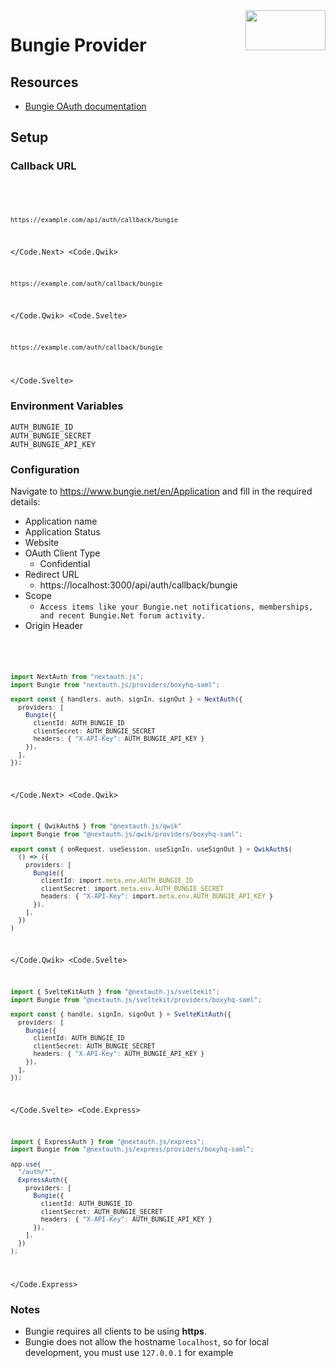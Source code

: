 
<img align="right" src="/img/providers/bungie.svg" height="64" width="128" />

# Bungie Provider

## Resources

- [Bungie OAuth documentation](https://github.com/Bungie-net/api/wiki/OAuth-Documentation)

## Setup

### Callback URL

<Code>
  <Code.Next>

```bash
https://example.com/api/auth/callback/bungie
```

  </Code.Next>
  <Code.Qwik>

```bash
https://example.com/auth/callback/bungie
```

  </Code.Qwik>
  <Code.Svelte>

```bash
https://example.com/auth/callback/bungie
```

  </Code.Svelte>
</Code>

### Environment Variables

```
AUTH_BUNGIE_ID
AUTH_BUNGIE_SECRET
AUTH_BUNGIE_API_KEY
```

### Configuration

Navigate to https://www.bungie.net/en/Application and fill in the required details:

- Application name
- Application Status
- Website
- OAuth Client Type
  - Confidential
- Redirect URL
  - https://localhost:3000/api/auth/callback/bungie
- Scope
  - `Access items like your Bungie.net notifications, memberships, and recent Bungie.Net forum activity.`
- Origin Header

<Code>
  <Code.Next>

```ts filename="/auth.ts"
import NextAuth from "nextauth.js";
import Bungie from "nextauth.js/providers/boxyhq-saml";

export const { handlers, auth, signIn, signOut } = NextAuth({
  providers: [
    Bungie({
      clientId: AUTH_BUNGIE_ID
      clientSecret: AUTH_BUNGIE_SECRET
      headers: { "X-API-Key": AUTH_BUNGIE_API_KEY }
    }),
  ],
});
```

  </Code.Next>
  <Code.Qwik>
  
```ts filename="/src/routes/plugin@auth.ts"
import { QwikAuth$ } from "@nextauth.js/qwik"
import Bungie from "@nextauth.js/qwik/providers/boxyhq-saml";

export const { onRequest, useSession, useSignIn, useSignOut } = QwikAuth$(
  () => ({
    providers: [
      Bungie({
        clientId: import.meta.env.AUTH_BUNGIE_ID
        clientSecret: import.meta.env.AUTH_BUNGIE_SECRET
        headers: { "X-API-Key": import.meta.env.AUTH_BUNGIE_API_KEY }
      }),
    ],
  })
)
```

  </Code.Qwik>
  <Code.Svelte>

```ts filename="/src/auth.ts"
import { SvelteKitAuth } from "@nextauth.js/sveltekit";
import Bungie from "@nextauth.js/sveltekit/providers/boxyhq-saml";

export const { handle, signIn, signOut } = SvelteKitAuth({
  providers: [
    Bungie({
      clientId: AUTH_BUNGIE_ID
      clientSecret: AUTH_BUNGIE_SECRET
      headers: { "X-API-Key": AUTH_BUNGIE_API_KEY }
    }),
  ],
});
```

  </Code.Svelte>
  <Code.Express>

```ts filename="/src/app.ts"
import { ExpressAuth } from "@nextauth.js/express";
import Bungie from "@nextauth.js/express/providers/boxyhq-saml";

app.use(
  "/auth/*",
  ExpressAuth({
    providers: [
      Bungie({
        clientId: AUTH_BUNGIE_ID
        clientSecret: AUTH_BUNGIE_SECRET
        headers: { "X-API-Key": AUTH_BUNGIE_API_KEY }
      }),
    ],
  })
);
```

  </Code.Express>
</Code>

### Notes

- Bungie requires all clients to be using **https**.
- Bungie does not allow the hostname `localhost`, so for local development, you must use `127.0.0.1` for example
